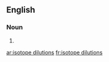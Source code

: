 ==English==

===Noun===
{{head|en|plural|head=[[isotope]] [[dilutions]]}}

# {{plural of|isotope dilution|lang=en}}

[[ar:isotope dilutions]]
[[fr:isotope dilutions]]